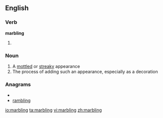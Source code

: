 ==English==

===Verb===
'''marbling'''

# {{present participle of|[[marble]]}}

===Noun===
{{en-noun|-}}

# A [[mottled]] or [[streaky]] appearance
# The process of adding such an appearance, especially as a decoration

===Anagrams===
* {{alphagram|abgilmnr}}
* [[rambling#English|rambling]]

[[io:marbling]]
[[ta:marbling]]
[[vi:marbling]]
[[zh:marbling]]